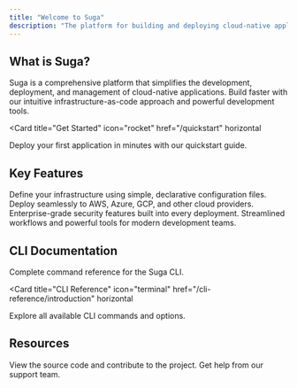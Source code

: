 ```yaml
---
title: "Welcome to Suga"
description: "The platform for building and deploying cloud-native applications"
---
```


## What is Suga?

Suga is a comprehensive platform that simplifies the development, deployment, and management of cloud-native applications. Build faster with our intuitive infrastructure-as-code approach and powerful development tools.

<Card
  title="Get Started"
  icon="rocket"
  href="/quickstart"
  horizontal
>
  Deploy your first application in minutes with our quickstart guide.
</Card>

## Key Features

<Columns cols={2}>
  <Card
    title="Infrastructure as Code"
    icon="code"
    href="/quickstart"
  >
    Define your infrastructure using simple, declarative configuration files.
  </Card>
  <Card
    title="Multi-Cloud Support"
    icon="cloud"
    href="/quickstart"
  >
    Deploy seamlessly to AWS, Azure, GCP, and other cloud providers.
  </Card>
  <Card
    title="Built-in Security"
    icon="shield"
    href="/quickstart"
  >
    Enterprise-grade security features built into every deployment.
  </Card>
  <Card
    title="Developer Experience"
    icon="sparkles"
    href="/quickstart"
  >
    Streamlined workflows and powerful tools for modern development teams.
  </Card>
</Columns>

## CLI Documentation

Complete command reference for the Suga CLI.

<Card
  title="CLI Reference"
  icon="terminal"
  href="/cli-reference/introduction"
  horizontal
>
  Explore all available CLI commands and options.
</Card>

## Resources

<Columns cols={2}>
  <Card
    title="GitHub"
    icon="github"
    href="https://github.com/nitrictech/suga"
  >
    View the source code and contribute to the project.
  </Card>
  <Card
    title="Support"
    icon="question"
    href="mailto:support@suga.io"
  >
    Get help from our support team.
  </Card>
</Columns>
